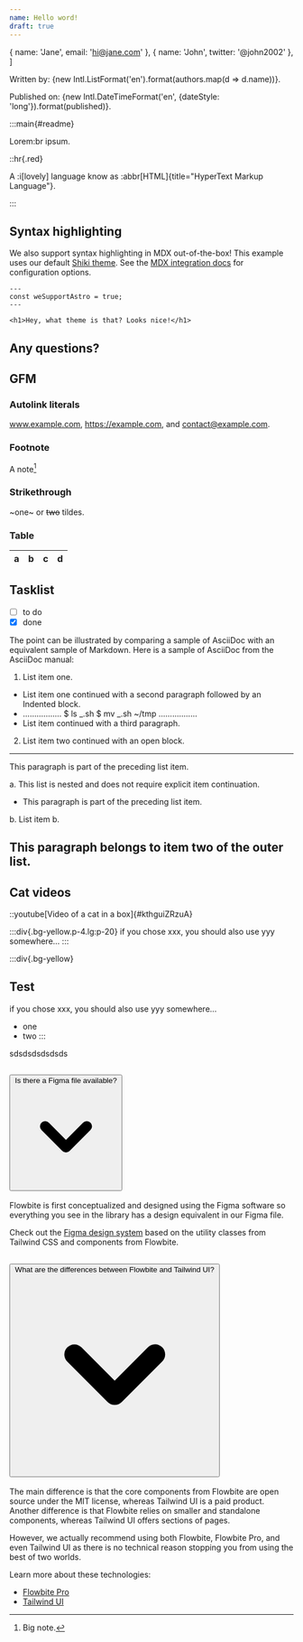 ```yaml
---
name: Hello word!
draft: true
---
```



  { name: 'Jane', email: 'hi@jane.com' },
  { name: 'John', twitter: '@john2002' },
]


<Article>
  <Prose>
  Written by: {new Intl.ListFormat('en').format(authors.map(d => d.name))}.

  Published on: {new Intl.DateTimeFormat('en', {dateStyle: 'long'}).format(published)}.

  :::main{#readme}

  Lorem:br
  ipsum.

  ::hr{.red}

  A :i[lovely] language know as :abbr[HTML]{title="HyperText Markup Language"}.

  :::

  ## Syntax highlighting

  We also support syntax highlighting in MDX out-of-the-box! This example uses our default [Shiki theme](https://github.com/shikijs/shiki). See the [MDX integration docs](https://docs.astro.build/en/guides/integrations-guide/mdx/#syntax-highlighting) for configuration options.

  ```astro
  ---
  const weSupportAstro = true;
  ---

  <h1>Hey, what theme is that? Looks nice!</h1>
  ```

  ## Any questions?

  ## GFM

  ### Autolink literals

  www.example.com, https://example.com, and contact@example.com.

  ### Footnote

  A note[^1]

  [^1]: Big note.

  ### Strikethrough

  ~one~ or ~~two~~ tildes.

  ### Table

  | a   | b   |   c |  d  |
  | --- | :-- | --: | :-: |

  ## Tasklist

  - [ ] to do
  - [x] done

  The point can be illustrated by comparing a sample of AsciiDoc with an equivalent sample of Markdown. Here is a sample of AsciiDoc from the AsciiDoc manual:

  1. List item one.

  - List item one continued with a second paragraph followed by an
    Indented block.
  - .................
    $ ls _.sh
    $ mv _.sh ~/tmp
    .................
  - List item continued with a third paragraph.

  2. List item two continued with an open block.

  ---

  This paragraph is part of the preceding list item.

  a. This list is nested and does not require explicit item
  continuation.

  - This paragraph is part of the preceding list item.

  b. List item b.

  ## This paragraph belongs to item two of the outer list.

  ## Cat videos

  ::youtube[Video of a cat in a box]{#kthguiZRzuA}

  :::div{.bg-yellow.p-4.lg:p-20}
  if you chose xxx, you should also use yyy somewhere…
  :::

  :::div{.bg-yellow}

  ## Test

  if you chose xxx, you should also use yyy somewhere…

  - one
  - two
  :::

  </Prose>



  <div id="accordion-collapse" data-accordion="collapse">
    <AccordionItem triggerEl="accordion-collapse-heading-1" targetEl="accordion-collapse-body-1">
      <p>sdsdsdsdsdsds</p>
    </AccordionItem>
    <h2 id="accordion-collapse-heading-2">
      <button type="button" class="flex items-center justify-between w-full p-5 font-medium text-left text-gray-500 border border-b-0 border-gray-200 focus:ring-4 focus:ring-gray-200 dark:focus:ring-gray-800 dark:border-gray-700 dark:text-gray-400 hover:bg-gray-100 dark:hover:bg-gray-800" data-accordion-target="#accordion-collapse-body-2" aria-expanded="false" aria-controls="accordion-collapse-body-2">
        <span>Is there a Figma file available?</span>
        <svg data-accordion-icon class="w-6 h-6 shrink-0" fill="currentColor" viewBox="0 0 20 20" xmlns="http://www.w3.org/2000/svg"><path fill-rule="evenodd" d="M5.293 7.293a1 1 0 011.414 0L10 10.586l3.293-3.293a1 1 0 111.414 1.414l-4 4a1 1 0 01-1.414 0l-4-4a1 1 0 010-1.414z" clip-rule="evenodd"></path></svg>
      </button>
    </h2>
    <div id="accordion-collapse-body-2" class="hidden" aria-labelledby="accordion-collapse-heading-2">
      <div class="p-5 font-light border border-b-0 border-gray-200 dark:border-gray-700">
        <p class="mb-2 text-gray-500 dark:text-gray-400">Flowbite is first conceptualized and designed using the Figma software so everything you see in the library has a design equivalent in our Figma file.</p>
        <p class="text-gray-500 dark:text-gray-400">Check out the <a href="https://flowbite.com/figma/" class="text-blue-600 dark:text-blue-500 hover:underline">Figma design system</a> based on the utility classes from Tailwind CSS and components from Flowbite.</p>
      </div>
    </div>
    <h2 id="accordion-collapse-heading-3">
      <button type="button" class="flex items-center justify-between w-full p-5 font-medium text-left text-gray-500 border border-gray-200 focus:ring-4 focus:ring-gray-200 dark:focus:ring-gray-800 dark:border-gray-700 dark:text-gray-400 hover:bg-gray-100 dark:hover:bg-gray-800" data-accordion-target="#accordion-collapse-body-3" aria-expanded="false" aria-controls="accordion-collapse-body-3">
        <span>What are the differences between Flowbite and Tailwind UI?</span>
        <svg data-accordion-icon class="w-6 h-6 shrink-0" fill="currentColor" viewBox="0 0 20 20" xmlns="http://www.w3.org/2000/svg"><path fill-rule="evenodd" d="M5.293 7.293a1 1 0 011.414 0L10 10.586l3.293-3.293a1 1 0 111.414 1.414l-4 4a1 1 0 01-1.414 0l-4-4a1 1 0 010-1.414z" clip-rule="evenodd"></path></svg>
      </button>
    </h2>
    <div id="accordion-collapse-body-3" class="hidden" aria-labelledby="accordion-collapse-heading-3">
      <div class="p-5 font-light border border-t-0 border-gray-200 dark:border-gray-700">
        <p class="mb-2 text-gray-500 dark:text-gray-400">The main difference is that the core components from Flowbite are open source under the MIT license, whereas Tailwind UI is a paid product. Another difference is that Flowbite relies on smaller and standalone components, whereas Tailwind UI offers sections of pages.</p>
        <p class="mb-2 text-gray-500 dark:text-gray-400">However, we actually recommend using both Flowbite, Flowbite Pro, and even Tailwind UI as there is no technical reason stopping you from using the best of two worlds.</p>
        <p class="mb-2 text-gray-500 dark:text-gray-400">Learn more about these technologies:</p>
        <ul class="pl-5 text-gray-500 list-disc dark:text-gray-400">
          <li><a href="https://flowbite.com/pro/" class="text-blue-600 dark:text-blue-500 hover:underline">Flowbite Pro</a></li>
          <li><a href="https://tailwindui.com/" rel="nofollow" class="text-blue-600 dark:text-blue-500 hover:underline">Tailwind UI</a></li>
        </ul>
      </div>
    </div>
  </div>
</Article>
